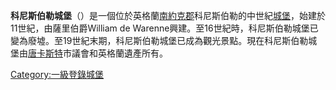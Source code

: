 {{Infobox military installation
| name           = Conisbrough Castle
| location       = 英格蘭唐卡斯特科尼斯伯勒
| image          = ConisbroughCastle.jpg
| alt            = 
| caption        = 
| type           = 城堡
| map_type       = South Yorkshire
| map_size       = 250
| map_alt        = 
| map_caption    = Shown within South Yorkshire
| coordinates    = {{coord|53|29|03|N|1|13|35|W|display=inline,title|region:GB_type:landmark}}
| owner          = 唐卡斯特市議會和英格蘭遺產
| open_to_public = Yes
| built          = 11世紀
| builder        = 
| materials      = 鎂質石灰石
| height         = {{convert|62|ft}}
| fate           = <!--changed from demolished parameter-->
| condition      = 遺跡
| battles        = 
| events         = 
| website        = 
}}
'''科尼斯伯勒城堡'''（{{lang-en|Conisbrough Castle}}）是一個位於英格蘭[[南約克郡|南約克郡]]科尼斯伯勒的中世紀[[城堡|城堡]]，始建於11世紀，由薩里伯爵William de Warenne興建。至16世紀時，科尼斯伯勒城堡已變為廢墟。至19世紀末期，科尼斯伯勒城堡已成為觀光景點。現在科尼斯伯勒城堡由[[唐卡斯特|唐卡斯特]]市議會和英格蘭遺產所有。
{{Commons category|Conisbrough Castle}}
[[Category:一級登錄城堡|Category:一級登錄城堡]]